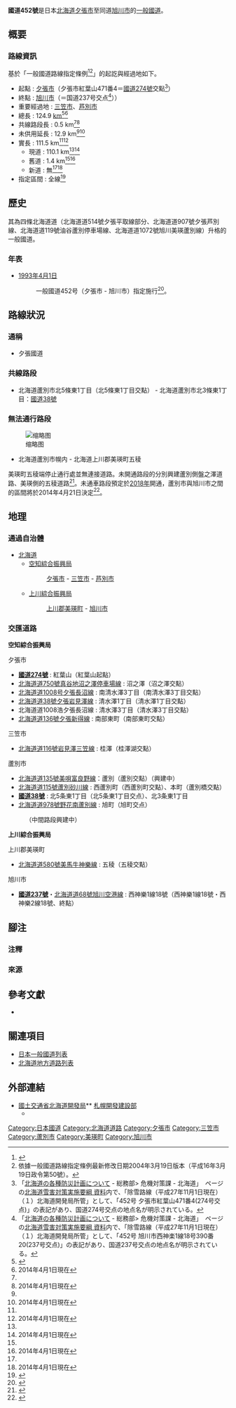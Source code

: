 {{Infobox road
|system=[[一般國道|一般國道]]
|marker_image={{Ja_Route_Sign|452|width=100}}
|highway_name=國道452號
|alternate_name=夕張國道
|length_km=124.9
|established=|
starting_terminus=[[北海道|北海道]][[夕張市|夕張市]]
|junction=[[File:Japanese_National_Route_Sign_0274.svg|24px]]國道274號<br/>[[File:Japanese_National_Route_Sign_0038.svg|24px]] 國道38號<br/>[[File:Japanese_National_Route_Sign_0237.svg|24px]]國道237號
|cities=北海道蘆別市
|ending_terminus=北海道[[旭川市|旭川市]]<br/> 西神樂1線18號交差點}}
'''國道452號'''是日本[[北海道|北海道]][[夕張市|夕張市]]至同道[[旭川市|旭川市]]的[[一般國道|一般國道]]。

== 概要 ==

=== 路線資訊 ===
基於「一般國道路線指定條例<ref>{{Cite web|url=http://law.e-gov.go.jp/htmldata/S40/S40SE058.html|title=一般国道の路線を指定する政令（昭和40年3月29日政令第58号）|accessdate=2013-04-29|work=法令データ提供システム|publisher=[[総務省|総務省]][[行政管理局|行政管理局]]|archive-url=https://web.archive.org/web/20130122224650/http://law.e-gov.go.jp/htmldata/S40/S40SE058.html|archive-date=2013-01-22|dead-url=yes}}</ref><ref group="注釋">依據一般國道路線指定條例最新修改日期2004年3月19日版本（平成16年3月19日政令第50號）。</ref>」的起訖與經過地如下。
* 起點 : [[夕張市|夕張市]]（夕張市紅葉山471番4＝[[國道274號|國道274號]]交點<ref>「[http://www.pref.hokkaido.lg.jp/sm/ktk/bsb/bousaijyouhou_top.htm 北海道の各種防災計画について] {{Wayback|url=http://www.pref.hokkaido.lg.jp/sm/ktk/bsb/bousaijyouhou_top.htm |date=20200416165317 }} - 総務部> 危機対策課 - 北海道」　ページの[http://www.pref.hokkaido.lg.jp/file.jsp?id=554153 北海道雪害対策実施要綱 資料]{{Dead link|date=2020年6月 |bot=InternetArchiveBot |fix-attempted=yes }}内で、「除雪路線（平成27年11月1日現在）（１）北海道開発局所管」として、「452号 夕張市紅葉山471番4(274号交点)」の表記があり、国道274号交点の地点名が明示されている。</ref>）
* 終點 : [[旭川市|旭川市]]（＝国道237号交点<ref>「[http://www.pref.hokkaido.lg.jp/sm/ktk/bsb/bousaijyouhou_top.htm 北海道の各種防災計画について] {{Wayback|url=http://www.pref.hokkaido.lg.jp/sm/ktk/bsb/bousaijyouhou_top.htm |date=20200416165317 }} - 総務部> 危機対策課 - 北海道」　ページの[http://www.pref.hokkaido.lg.jp/file.jsp?id=554153 北海道雪害対策実施要綱 資料]{{Dead link|date=2020年6月 |bot=InternetArchiveBot |fix-attempted=yes }}内で、「除雪路線（平成27年11月1日現在）（１）北海道開発局所管」として、「452号 旭川市西神楽1線18号390番20(237号交点)」の表記があり、国道237号交点の地点名が明示されている。</ref>））
* 重要經過地 : [[三笠市|三笠市]]、[[蘆別市|芦別市]]
* 總長 : 124.9 [[千米|km]]<ref name="encho">{{Cite web|url=http://www.mlit.go.jp/road/ir/ir-data/tokei-nen/2015/pdf/d_genkyou26.pdf|title=表26 一般国道の路線別、都道府県別道路現況|accessdate=2016-11-03|format=PDF|work=道路統計年報2015|publisher=[[国土交通省|国土交通省]][[道路局|道路局]]|page=25|archive-date=2016-04-05|archive-url=https://web.archive.org/web/20160405010118/http://www.mlit.go.jp/road/ir/ir-data/tokei-nen/2015/pdf/d_genkyou26.pdf|dead-url=no}}</ref><ref group="注釋" name="encho">2014年4月1日現在</ref>
* 共線路段長 : 0.5 km<ref name="encho"/><ref group="注釋" name="encho">2014年4月1日現在</ref>
* 未供用延長 : 12.9 km<ref name="encho"/><ref group="注釋" name="encho">2014年4月1日現在</ref>
* 實長 : 111.5 km<ref name="encho"/><ref group="注釋" name="encho">2014年4月1日現在</ref>
** 現道 : 110.1 km<ref name="encho"/><ref group="注釋" name="encho">2014年4月1日現在</ref> 
** 舊道 : 1.4 km<ref name="encho"/><ref group="注釋" name="encho">2014年4月1日現在</ref> 
** 新道 : 無<ref name="encho"/><ref group="注釋" name="encho">2014年4月1日現在</ref> 
* 指定區間 : 全線<ref>{{Cite web|url=http://law.e-gov.go.jp/htmldata/S33/S33SE164.html|title=一般国道の指定区間を指定する政令（昭和33年6月2日政令第164号）|accessdate=2013-04-29|work=法令データ提供システム|publisher=[[総務省|総務省]][[行政管理局|行政管理局]]|archive-url=https://web.archive.org/web/20080207065612/http://law.e-gov.go.jp/htmldata/S33/S33SE164.html|archive-date=2008-02-07|dead-url=yes}}</ref>

== 歷史 ==
其為四條北海道道（北海道道514號夕張平取線部分、北海道道907號夕張芦別線、北海道道119號油谷蘆別停車場線、北海道道1072號旭川美瑛蘆別線）升格的一般國道。

=== 年表 ===
* [[1993年|1993年]][[4月1日|4月1日]]
*: 一般國道452号（夕張市 - 旭川市）指定施行<ref>{{Cite web|url=http://www.houko.com/00/02/H04/104.HTM|title=一般国道の路線を指定する政令の一部を改正する政令（平成4年4月3日政令第104号）|accessdate=2013-04-29|publisher=法庫|archive-url=https://web.archive.org/web/20130204213150/http://www.houko.com/00/02/H04/104.HTM|archive-date=2013-02-04|dead-url=yes}}</ref>。

== 路線狀況 ==

=== 通稱 ===
* 夕張國道{{Sfn|昭文社|2006|pp=24, 32}}

=== 共線路段 ===
* 北海道蘆別市北5條東1丁目（北5條東1丁目交點） - 北海道蘆別市北3條東1丁目：[[國道38號|國道38號]]

=== 無法通行路段 ===
[[File:R452ashibetsu.JPG|缩略图]]
* 北海道蘆別市幌内 - 北海道上川郡美瑛町五稜
美瑛町五稜端停止通行處並無連接道路。未開通路段的分別興建蘆別側盤之澤道路、美瑛側的五稜道路<ref>{{Cite web|url=http://www.hkd.mlit.go.jp/topics/singi/h221202_2_9_1_1.pdf|title=一般国道452号盤の沢道路・五稜道路 再評価原案準備書説明資料|accessdate=2013-04-29|format=PDF|deadurl=yes|archiveurl=https://web.archive.org/web/20130206154804/http://www.hkd.mlit.go.jp/topics/singi/h221202_2_9_1_1.pdf|archivedate=2013-02-06}}</ref>。未通車路段預定於[[2018年|2018年]]開通，蘆別市與旭川市之間的區間將於2014年4月21日決定<ref>{{Citation|title=道路に関する件（平成26年4月21日北海道開発局告示第71号）|date=2014年4月21日|periodical=[[官報|官報]]|volume=号外89号|page=30|publisher=[[国立印刷局|国立印刷局]]}}</ref>。

== 地理 ==

=== 通過自治體 ===
* [[北海道|北海道]]
** [[空知綜合振興局|空知綜合振興局]]
**: [[夕張市|夕張市]] - [[三笠市|三笠市]] - [[蘆別市|芦別市]]
** [[上川綜合振興局|上川綜合振興局]]
**: [[上川郡_(石狩國)|上川郡]][[美瑛町|美瑛町]] - [[旭川市|旭川市]]

=== 交匯道路 ===
'''空知綜合振興局'''
; 夕張市
* <span>'''[[國道274號|國道274號]]''' </span>: 紅葉山（紅葉山起點）
* [[北海道道750號真谷地沼之澤停車場線|北海道道750號真谷地沼之澤停車場線]] : 沼之澤（沼之澤交點）
* [[北海道道1008号夕張長沼線|北海道道1008号夕張長沼線]] : 南清水澤3丁目（南清水澤3丁目交點）
* [[北海道道38號夕張岩見澤線|北海道道38號夕張岩見澤線]] : 清水澤1丁目（清水澤1丁目交點）
* 北海道道1008浩夕張長沼線 : 清水澤3丁目（清水澤3丁目交點）
* [[北海道道136號夕張新得線|北海道道136號夕張新得線]] : 南部東町（南部東町交點）
; 三笠市
* [[北海道道116號岩見澤三笠線|北海道道116號岩見澤三笠線]] : 桂澤（桂澤湖交點）
; 蘆別市
* [[北海道道135號美唄富良野線|北海道道135號美唄富良野線]]：蘆別（蘆別交點）（興建中）
* [[北海道道115號蘆別砂川線|北海道道115號蘆別砂川線]] : 西蘆別町（西蘆別町交點）、本町（蘆別橋交點）
* '''[[國道38號|國道38號]]''' : 北5条東1丁目（北5条東1丁目交点）、北3条東1丁目
* [[北海道道978号野花南芦别线|北海道道978號野花南蘆別線]] : 旭町（旭町交点）
: （中間路段興建中）
'''上川綜合振興局'''
; 上川郡美瑛町
* [[北海道道580號美馬牛神樂線|北海道道580號美馬牛神樂線]] : 五稜（五稜交點）
; 旭川市
* '''[[國道237號|國道237號]]'''・[[北海道道68號旭川空港線|北海道道68號旭川空港線]] : 西神樂1線18號（西神樂1線18號・西神樂2線18號、終點）

== 腳注 ==

=== 注釋 ===
{{Reflist|group=注釋}}

=== 來源 ===
{{Reflist}}

== 參考文獻 ==
* {{Citation|title=ツーリングマップル 北海道|year=2006|author=昭文社|edition=2006年3版4刷|publisher=[[昭文社|昭文社]]}}

== 關連項目 ==
* [[日本一般國道列表|日本一般國道列表]]
* [[北海道地方道路列表|北海道地方道路列表]]

== 外部連結 ==
* [http://www.hkd.mlit.go.jp 國土交通省北海道開發局]** [https://web.archive.org/web/20090917024959/http://www.sp.hkd.mlit.go.jp/ 札幌開發建設部] 
** {{Wayback|url=http://www.hkd.mlit.go.jp/ |date=20090903081459 }}

[[Category:日本國道|Category:日本國道]]
[[Category:北海道道路|Category:北海道道路]]
[[Category:夕張市|Category:夕張市]]
[[Category:三笠市|Category:三笠市]]
[[Category:蘆別市|Category:蘆別市]]
[[Category:美瑛町|Category:美瑛町]]
[[Category:旭川市|Category:旭川市]]